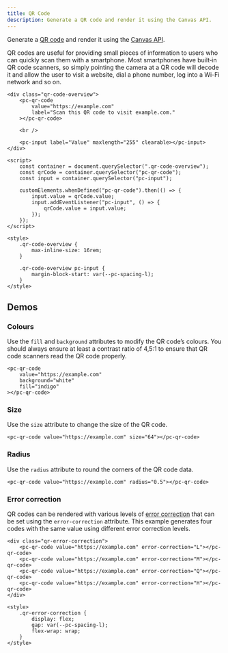 ```yaml
---
title: QR Code
description: Generate a QR code and render it using the Canvas API.
---
```


Generate a [QR code](https://www.qrcode.com) and render it using the [Canvas API](https://developer.mozilla.org/en-US/docs/Web/API/Canvas_API).

QR codes are useful for providing small pieces of information to users who can quickly scan them with a smartphone. Most smartphones have built‐in QR code scanners, so simply pointing the camera at a QR code will decode it and allow the user to visit a website, dial a phone number, log into a Wi-Fi network and so on.

```demo:open
<div class="qr-code-overview">
    <pc-qr-code
        value="https://example.com"
        label="Scan this QR code to visit example.com."
    ></pc-qr-code>

    <br />

    <pc-input label="Value" maxlength="255" clearable></pc-input>
</div>

<script>
    const container = document.querySelector(".qr-code-overview");
    const qrCode = container.querySelector("pc-qr-code");
    const input = container.querySelector("pc-input");

    customElements.whenDefined("pc-qr-code").then(() => {
        input.value = qrCode.value;
        input.addEventListener("pc-input", () => {
            qrCode.value = input.value;
        });
    });
</script>

<style>
    .qr-code-overview {
        max-inline-size: 16rem;
    }

    .qr-code-overview pc-input {
        margin-block-start: var(--pc-spacing-l);
    }
</style>
```

## Demos

### Colours

Use the `fill` and `background` attributes to modify the QR code’s colours. You should always ensure at least a contrast ratio of 4,5∶1 to ensure that QR code scanners read the QR code properly.

```demo
<pc-qr-code
    value="https://example.com"
    background="white"
    fill="indigo"
></pc-qr-code>
```

### Size

Use the `size` attribute to change the size of the QR code.

```demo
<pc-qr-code value="https://example.com" size="64"></pc-qr-code>
```

### Radius

Use the `radius` attribute to round the corners of the QR code data.

```demo
<pc-qr-code value="https://example.com" radius="0.5"></pc-qr-code>
```

### Error correction

QR codes can be rendered with various levels of [error correction](https://www.qrcode.com/en/about/error_correction.html) that can be set using the `error-correction` attribute. This example generates four codes with the same value using different error correction levels.

```demo
<div class="qr-error-correction">
    <pc-qr-code value="https://example.com" error-correction="L"></pc-qr-code>
    <pc-qr-code value="https://example.com" error-correction="M"></pc-qr-code>
    <pc-qr-code value="https://example.com" error-correction="Q"></pc-qr-code>
    <pc-qr-code value="https://example.com" error-correction="H"></pc-qr-code>
</div>

<style>
    .qr-error-correction {
        display: flex;
        gap: var(--pc-spacing-l);
        flex-wrap: wrap;
    }
</style>
```
